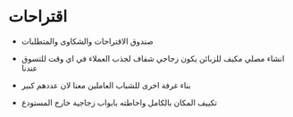 # اقتراحات

* صندوق الاقتراحات والشكاوى والمتطلبات

* انشاء مصلي مكيف للزبائن يكون زجاجي شفاف لجذب العملاء في اي وقت للتسوق عندنا

* بناء غرفة اخرى للشباب العاملين معنا لان عددهم كبير

* تكييف المكان بالكامل واحاطته بابواب زجاجية خارج المستودع 